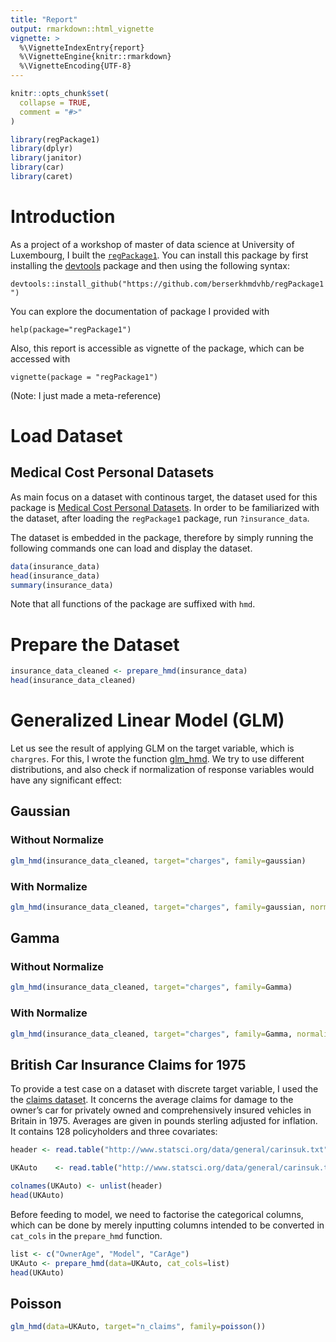 ```yaml
---
title: "Report"
output: rmarkdown::html_vignette
vignette: >
  %\VignetteIndexEntry{report}
  %\VignetteEngine{knitr::rmarkdown}
  %\VignetteEncoding{UTF-8}
---
```


```r
knitr::opts_chunk$set(
  collapse = TRUE,
  comment = "#>"
)
```

```r
library(regPackage1)
library(dplyr)
library(janitor)
library(car)
library(caret)
```
# Introduction
As a project of a workshop of master of data science at University of Luxembourg, I built the [`regPackage1`](https://github.com/berserkhmdvhb/regPackage1). 
You can install this package by first installing the [devtools](https://www.r-project.org/nosvn/pandoc/devtools.html) package and then using the following syntax:

`devtools::install_github("https://github.com/berserkhmdvhb/regPackage1")`

You can explore the documentation of package I provided with 

`help(package="regPackage1")`

Also, this report is accessible as vignette of the package, which can be accessed with

`vignette(package = "regPackage1")`

(Note: I just made a meta-reference)

# Load Dataset

## Medical Cost Personal Datasets
As main focus on a dataset with continous target, the dataset used for this package is [Medical Cost Personal Datasets](https://www.kaggle.com/datasets/mirichoi0218/insurance).
In order to be familiarized with the dataset, after loading the `regPackage1` package, run `?insurance_data`.

The dataset is embedded in the package, therefore by simply running the following commands one can load and display the dataset.

```r
data(insurance_data)
head(insurance_data)
summary(insurance_data)
```
Note that all functions of the package are suffixed with `hmd`.

# Prepare the Dataset
```r
insurance_data_cleaned <- prepare_hmd(insurance_data)
head(insurance_data_cleaned)
```

# Generalized Linear Model (GLM)
Let us see the result of applying GLM on the target variable, which is `chargres`. 
For this, I wrote the function [glm_hmd](https://github.com/berserkhmdvhb/regPackage1/blob/main/R/glm_hmd.R).
We try to use different distributions, and also check if normalization of response variables would have any significant effect:

## Gaussian


### Without Normalize

```r
glm_hmd(insurance_data_cleaned, target="charges", family=gaussian)
```

### With Normalize

```r
glm_hmd(insurance_data_cleaned, target="charges", family=gaussian, normalize=TRUE)
```

## Gamma



### Without Normalize
```r
glm_hmd(insurance_data_cleaned, target="charges", family=Gamma)
```

### With Normalize
```r
glm_hmd(insurance_data_cleaned, target="charges", family=Gamma, normalize=TRUE)
```          

## British Car Insurance Claims for 1975
To provide a test case on a dataset with discrete target variable, I used the the [claims dataset](http://www.statsci.org/data/general/carinsuk.html). It concerns the average claims for damage to the owner's car for privately owned and comprehensively insured vehicles in Britain in 1975. Averages are given in pounds sterling adjusted for inflation. It contains 128 policyholders and three covariates: 

```r
header <- read.table("http://www.statsci.org/data/general/carinsuk.txt", nrows = 1, header = FALSE, sep ='\t', stringsAsFactors = FALSE)

UKAuto    <- read.table("http://www.statsci.org/data/general/carinsuk.txt", skip = 2, header = FALSE, sep ='\t')

colnames(UKAuto) <- unlist(header)
head(UKAuto)
```

Before feeding to model, we need to factorise the categorical columns, which can be done by merely inputting columns intended to be converted in `cat_cols` in the `prepare_hmd` function.

```r
list <- c("OwnerAge", "Model", "CarAge")
UKAuto <- prepare_hmd(data=UKAuto, cat_cols=list)
head(UKAuto)
```


## Poisson


```r
glm_hmd(data=UKAuto, target="n_claims", family=poisson())
```
